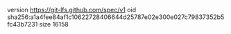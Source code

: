 version https://git-lfs.github.com/spec/v1
oid sha256:a1a4fee84af1c10622728406644d25787e02e300e027c79837352b5fc43b7231
size 16158
